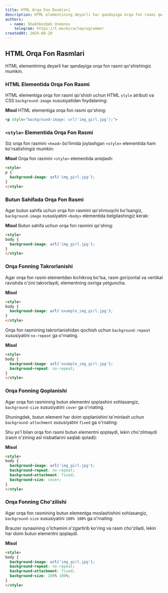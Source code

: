 ```yaml
---
title: HTML Orqa Fon Rasmlari
description: HTML elementining deyarli har qandayiga orqa fon rasmi qo'shishingiz mumkin.
authors:
  - name: Shakhbozbek Usmonov
    telegram: https://t.me/miracleprogrammer
createdAt: 2024-08-20
---
```


## HTML Orqa Fon Rasmlari
HTML elementining deyarli har qandayiga orqa fon rasmi qo'shishingiz mumkin.

### HTML Elementida Orqa Fon Rasmi
HTML elementiga orqa fon rasmi qo'shish uchun HTML `style` atributi va CSS `background-image` xususiyatidan foydalaning:

**Misol**
HTML elementiga orqa fon rasmi qo'shing:

```html
<p style="background-image: url('img_girl.jpg');">
```

### `<style>` Elementida Orqa Fon Rasmi
Siz orqa fon rasmini `<head>` bo'limida joylashgan `<style>` elementida ham ko'rsatishingiz mumkin:

**Misol**
Orqa fon rasmini `<style>` elementida aniqlash:

```html
<style>
p {
  background-image: url('img_girl.jpg');
}
</style>
```

### Butun Sahifada Orqa Fon Rasmi
Agar butun sahifa uchun orqa fon rasmini qo'shmoqchi bo'lsangiz, `background-image` xususiyatini `<body>` elementida belgilashingiz kerak:

**Misol**
Butun sahifa uchun orqa fon rasmini qo'shing:

```html
<style>
body {
  background-image: url('img_girl.jpg');
}
</style>
```

### Orqa Fonning Takrorlanishi
Agar orqa fon rasmi elementdan kichikroq bo'lsa, rasm gorizontal va vertikal ravishda o'zini takrorlaydi, elementning oxiriga yetguncha.

**Misol**
```html
<style>
body {
  background-image: url('example_img_girl.jpg');
}
</style>
```

Orqa fon rasmining takrorlanishidan qochish uchun `background-repeat` xususiyatini `no-repeat` ga o'rnating.

**Misol**
```html
<style>
body {
  background-image: url('example_img_girl.jpg');
  background-repeat: no-repeat;
}
</style>
```

### Orqa Fonning Qoplanishi
Agar orqa fon rasmining butun elementni qoplashini xohlasangiz, `background-size` xususiyatini `cover` ga o'rnating.

Shuningdek, butun element har doim qoplanishini ta'minlash uchun `background-attachment` xususiyatini `fixed` ga o'rnating:

Shu yo'l bilan orqa fon rasmi butun elementni qoplaydi, lekin cho'zilmaydi (rasm o'zining asl nisbatlarini saqlab qoladi):

**Misol**
```html
<style>
body {
  background-image: url('img_girl.jpg');
  background-repeat: no-repeat;
  background-attachment: fixed;
  background-size: cover;
}
</style>
```

### Orqa Fonning Cho'zilishi
Agar orqa fon rasmining butun elementga moslashishini xohlasangiz, `background-size` xususiyatini `100% 100%` ga o'rnating:

Brauzer oynasining o'lchamini o'zgartirib ko'ring va rasm cho'ziladi, lekin har doim butun elementni qoplaydi.

**Misol**
```html
<style>
body {
  background-image: url('img_girl.jpg');
  background-repeat: no-repeat;
  background-attachment: fixed;
  background-size: 100% 100%;
}
</style>
```
